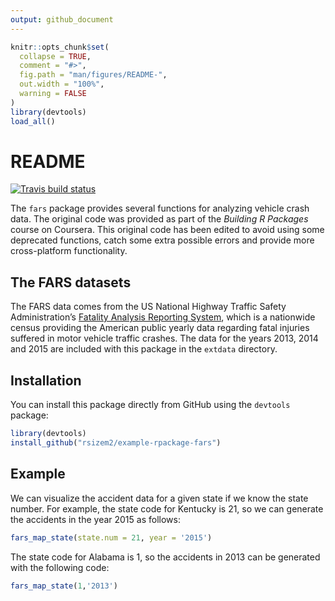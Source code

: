 ```yaml
---
output: github_document
---
```


<!-- README.md is generated from README.Rmd. Please edit that file -->

```r
knitr::opts_chunk$set(
  collapse = TRUE,
  comment = "#>",
  fig.path = "man/figures/README-",
  out.width = "100%",
  warning = FALSE
)
library(devtools)
load_all()
```

# README

<!-- badges: start -->
[![Travis build status](https://api.travis-ci.com/rsizem2/example-rpackage-fars.svg?branch=master)](https://travis-ci.com/rsizem2/example-rpackage-fars)
<!-- badges: end -->

The `fars` package provides several functions for analyzing vehicle crash data. The original code was provided as part of the *Building R Packages* course on Coursera. This original code has been edited to avoid using some deprecated functions, catch some extra possible errors and provide more cross-platform functionality.

## The FARS datasets

The FARS data comes from the US National Highway Traffic Safety Administration's [Fatality Analysis Reporting System](https://www.nhtsa.gov/research-data/fatality-analysis-reporting-system-fars), which is a nationwide census providing the American public yearly data regarding fatal injuries suffered in motor vehicle traffic crashes. The data for the years 2013, 2014 and 2015 are included with this package in the `extdata` directory.

## Installation

You can install this package directly from GitHub using the `devtools` package:

``` r
library(devtools)
install_github("rsizem2/example-rpackage-fars")
```

## Example

We can visualize the accident data for a given state if we know the state number. For example, the state code for Kentucky is 21, so we can generate the accidents in the year 2015 as follows:

```r
fars_map_state(state.num = 21, year = '2015')
```

The state code for Alabama is 1, so the accidents in 2013 can be generated with the following code:

```r
fars_map_state(1,'2013')
```




